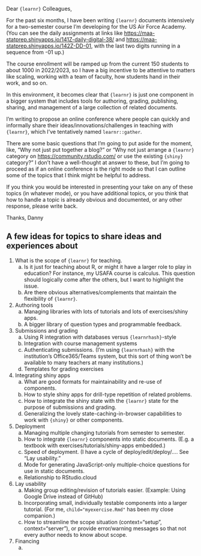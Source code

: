 Dear `{learnr}` Colleagues,

For the past six months, I have been writing `{learnr}` documents intensively 
for a two-semester course I'm developing for the US Air Force Academy. (You can see the daily assignments 
at links like <https://maa-statprep.shinyapps.io/141Z-daily-digital-38/> and 
<https://maa-statprep.shinyapps.io/142Z-DD-01>, with the last two digits running in a sequence from -01 up.)

The course enrollment will be ramped up from the current 150 students to about 1000 in 2022/2023, so 
I have a big incentive to be attentive to matters like scaling, working with a team of faculty, how students
hand in their work, and so on.

In this environment, it becomes clear that `{learnr}` is just one component in a bigger system that includes tools 
for authoring, grading, publishing, sharing, and management of a large collection of related documents.

I'm writing to propose an online conference where people can quickly and informally share 
their ideas/innovations/challenges in teaching with `{learnr}`, which I've tentatively named `learnr::gather`.

There are some basic questions that I'm going to put aside for the moment, like, "Why not just put together a blog?" or 
"Why not just arrange a `{learnr}` category on <https://community.rstudio.com/> or use the existing `{shiny}` category?" 
I don't have a well-thought at answer to these, but I'm going to proceed as if an online conference is the right
mode so that I can outline some of the topics that I think might be helpful to address.

If you think you would be interested in presenting your take on any of these topics (in whatever mode), or you 
have additional topics, or you think that how to handle a topic is already obvious and documented, or any other response, 
please write back.

Thanks,
Danny

## A few ideas for topics to share ideas and experiences about

1. What is the scope of `{learnr}` for teaching.
    a. Is it just for teaching about R, or might it have a larger role to play in education? For instance, my USAFA course is calculus. This question should logically come after the others, but I want to highlight the issue.
    #. Are there obvious alternatives/complements that maintain the flexibility of `{learnr}`.
#. Authoring tools
    a. Managing libraries with lots of tutorials and lots of exercises/shiny apps. 
    #. A bigger library of question types and programmable feedback.
#. Submissions and grading
    a. Using R integration with databases versus `{learnrhash}`-style 
    #. Integration with course management systems
    #. Authenticating submissions. (I'm using `{learnrhash}` with the institution's Office365/Teams system, but this sort of thing won't be available to many teachers at many institutions.)
    #. Templates for grading exercises
#. Integrating shiny apps
    a. What are good formats for maintainability and re-use of components.
    #. How to style shiny apps for drill-type repetition of related problems.
    #. How to integrate the shiny state with the `{learnr}` state for the purpose of submissions and grading.
    #. Generalizing the lovely state-caching-in-browser capabilities to work with `{shiny}` or other components.
#. Deployment
    a. Managing multiple changing tutorials from semester to semester.
    #. How to integrate `{learnr}` components into static documents. (E.g. a textbook with exercises/tutorials/shiny-apps embedded.)
    #. Speed of deployment. (I have a cycle of deploy/edit/deploy/.... See "Lay usability."
    #. Mode for generating JavaScript-only multiple-choice questions for use in static documents.
    #. Relationship to RStudio.cloud
#. Lay usability
    a. Making group editing/revision of tutorials easier. (Example: Using Google Drive instead of GitHub)
    #. Incorporating small, individually testable components into a larger tutorial. (For me, `child="myexercise.Rmd"` has been my close companion.)
    #. How to streamline the scope situation (context="setup", context="server"), or provide error/warning messages so that not every author needs to know about scope. 
#. Financing
    a. 



